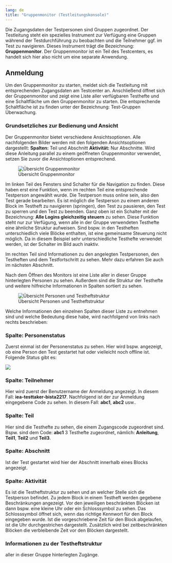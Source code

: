 ```yaml
---
lang: de
title: "Gruppenmonitor (Testleitungskonsole)"
---
```


Die Zugangsdaten der Testpersonen sind Gruppen zugeordnet. Der Testleitung steht ein spezielles Instrument zur Verfügung eine Gruppen während der Testdurchführung zu beobachten und die Teilnehmer ggf. im Test zu navigieren. Dieses Instrument trägt die Bezeichnung: **Gruppenmonitor**. Der Gruppenmonitor ist ein Teil des Testcenters, es handelt sich hier also nicht um eine separate Anwendung. 

## Anmeldung

Um den Gruppenmonitor zu starten, meldet sich die Testleitung mit entsprechenden Zugangsdaten am Testcenter an. Anschließend öffnet sich der Gruppenmonitor und zeigt eine Liste aller verfügbaren Testhefte und eine Schaltfläche um den Gruppenmonitor zu starten. Die entsprechende Schaltfläche ist zu finden unter der Bezeichnung: Test-Gruppen Überwachung.

### Grundsetzliches zur Bedienung und Ansicht

::: {.callout-note}
Der Gruppenmonitor bietet verschiedene Ansichtsoptionen. Alle nachfolgenden Bilder werden mit den folgenden Ansichtsoptionen dargestellt: **Spalten:** Teil und Abschnitt **Aktivität:** Nur Abschnitte. Wird diese Anleitung parallel zu einem geöffneten Gruppenmonitor verwendet, setzen Sie zuvor die Ansichtoptionen entsprechend.
:::

![Übersicht Gruppenmonitor](/Testcenter/Pictures_GM/GM_Gesamtansicht.png)

Im linken Teil des Fensters sind Schalter für die Navigation zu finden. Diese haben erst eine Funktion, wenn im rechten Teil eine entsprechende Testperson angewählt wurde. Die Testperson muss online sein, also den Test gerade bearbeiten. Es ist möglich die Testperson zu einem anderen Block im Testheft zu navigieren (springen), den Test zu pausieren, den Test zu sperren und den Test zu beenden. Ganz oben ist ein Schalter mit der Bezeichnung: **Alle Logins gleichzeitig steuern** zu sehen. Diese Funktion steht nur zur Verfügung, wenn alle in der Gruppe verwendeten Testhefte eine ähnliche Struktur aufweisen. Sind bspw. in den Testheften unterschiedlich viele Blöcke enthalten, ist eine gemeinsame Steuerung nicht möglich. Da in diesem Beispiel sehr unterschiedliche Testhefte verwendet werden, ist der Schalter im Bild auch inaktiv.

Im rechten Teil sind Informationen zu den angelegten Testpersonen, den Testheften und dem Testfortschritt zu sehen. Mehr dazu erfahren Sie auch im nächsten Abschnitt.







Nach dem Öffnen des Monitors ist eine Liste aller in dieser Gruppe hinterlegten Personen zu sehen. Außerdem sind die Struktur der Testhefte und weitere hilfreiche Informationen in Spalten sortiert zu sehen.

![Übersicht Personen und Testheftstruktur](/Testcenter/Pictures_GM/GM_Personenliste_Testhefte.png)

Welche Informationen den einzelnen Spalten dieser Liste zu entnehmen sind und welche Bedeutung diese habe, wird nachfolgend von links nach rechts beschrieben:

### Spalte: Personenstatus

Zuerst einmal ist der Personenstatus zu sehen. Hier wird bspw. angezeigt, ob eine Person den Test gestartet hat oder vielleicht noch offline ist. Folgende Status gibt es:

![](/Testcenter/Pictures_GM/GM_Status_Overview_2.png)

### Spalte: Teilnehmer

Hier wird zuerst der Benutzername der Anmeldung angezeigt. In diesem Fall: **iea-testtaker-bista2217**. Nachfolgend ist der zur Anmeldung eingegebene Code zu sehen. In diesem Fall: **abc1**, **abc2** usw..

### Spalte: Teil

Hier sind die Testhefte zu sehen, die einem Zugangscode zugeordnet sind. Bspw. sind dem Code: **abc1** 3 Testhefte zugeordnet, nämlich: **Anleitung**, **Teil1**, **Teil2** und **Teil3**.

### Spalte: Abschnitt

Ist der Test gestartet wird hier der Abschnitt innerhalb eines Blocks angezeigt.

### Spalte: Aktivität

Es ist die Testheftstruktur zu sehen und an welcher Stelle sich die Testperson befindet. Zu jedem Block in einem Testheft werden gegebene Beschränkungen angezeigt. Vor den jeweiligen beschränkten Blöcken ist dann bspw. eine kleine Uhr oder ein Schlosssymbol zu sehen. Das Schlosssymbol öffnet sich, wenn das richtige Kennwort für den Block eingegeben wurde. Ist die vorgeschriebene Zeit für den Block abgelaufen, ist die Uhr durchgestrichen dargestellt. Zusätzlich wird bei zeitbeschränkten Blöcken die verbleibende Zeit vor den Blöcken dargestellt.







### Informationen zu der Testheftstruktur



















aller in dieser Gruppe hinterlegten Zugänge.






